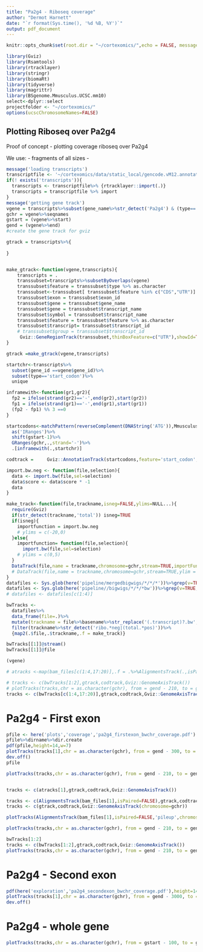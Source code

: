 ```yaml
---
title: "Pa2g4 - Riboseq coverage"
author: "Dermot Harnett"
date: "`r format(Sys.time(), '%d %B, %Y')`"
output: pdf_document
---
```

  
  
```r
knitr::opts_chunk$set(root.dir = "~/cortexomics/",echo = FALSE, message = FALSE, warning = FALSE)

library(Gviz)
library(Rsamtools) 
library(rtracklayer)
library(stringr)
library(biomaRt)
library(tidyverse)
library(magrittr)
library(BSgenome.Mmusculus.UCSC.mm10)
select<-dplyr::select
projectfolder <- "~/cortexomics/"
options(ucscChromosomeNames=FALSE)


```


## Plotting Riboseq over Pa2g4
Proof of concept - plotting coverage riboseq over Pa2g4

We use:
- fragments of all sizes
- 

```r
message('loading transcripts')
transcriptfile <- '~/cortexomics/data/static_local/gencode.vM12.annotation.gtf'
if(! exists('transcripts')){ 
  transcripts <- transcriptfile%>% {rtracklayer::import(.)}
  transcripts = transcriptfile %>% import
}
message('getting gene track')
vgene = transcripts%>%subset(gene_name%>%str_detect('Pa2g4') & (type=='gene'))
gchr = vgene%>%seqnames
gstart = (vgene%>%start)
gend = (vgene%>%end)
#create the gene track for gviz

gtrack = transcripts%>%{
    
}


make_gtrack<-function(vgene,transcripts){
    transcripts = .
    transsubset=transcripts%>%subsetByOverlaps(vgene)
    transsubset$feature = transsubset$type %>% as.character
    transsubset<-transsubset[ transsubset$feature %in% c("CDS","UTR")]
    transsubset$exon = transsubset$exon_id
    transsubset$gene = transsubset$gene_name
    transsubset$gene = transsubset$transcript_name
    transsubset$symbol = transsubset$transcript_name
    transsubset$feature = transsubset$feature %>% as.character
    transsubset$transcript= transsubset$transcript_id
    # transsubset$group = transsubset$transcript_id 
     Gviz::GeneRegionTrack(transsubset,thinBoxFeature=c("UTR"),showId=TRUE,chromosome=gchr,geneSymbol=TRUE)
}

gtrack =make_gtrack(vgene,transcripts)

startchr<-transcripts%>%
  subset(gene_id ==vgene$gene_id)%>%
  subset(type=='start_codon')%>%
  unique

inframewith<-function(gr1,gr2){
  fp2 = ifelse(strand(gr2)=='-',end(gr2),start(gr2))
  fp1 = ifelse(strand(gr1)=='-',end(gr1),start(gr1))
  (fp2 - fp1) %% 3 ==0
}

startcodons<-matchPattern(reverseComplement(DNAString('ATG')),Mmusculus[[gchr%>%as.character]][gstart:gend])%>%
  as('IRanges')%>%
  shift(gstart-1)%>%
  GRanges(gchr,.,strand='-')%>%
  .[inframewith(.,startchr)]

codtrack =     Gviz::AnnotationTrack(startcodons,feature='start_codon',genome='mm10')

```

```r

import.bw.neg <- function(file,selection){
  data <- import.bw(file,sel=selection)
  data$score <- data$score * -1
  data
}

make_track<-function(file,trackname,isneg=FALSE,ylims=NULL...){
  require(Gviz)
  if(str_detect(trackname,'total')) isneg=TRUE
  if(isneg){ 
    importfunction = import.bw.neg
    # ylims = c(-20,0)
  }else{
    importfunction= function(file,selection){
      import.bw(file,sel=selection)
    # ylims = c(0,5)
  }
  DataTrack(file,name = trackname,chromosome=gchr,stream=TRUE,importFunction = importfunction)
  # DataTrack(file,name = trackname,chromosome=gchr,stream=TRUE,ylim = NULL)
}
datafiles <- Sys.glob(here('pipeline/mergedbigwigs/*/*/*'))%>%grep(v=TRUE,inv=TRUE,patt='transcript')
datafiles <- Sys.glob(here('pipeline//bigwigs/*/*/*bw'))%>%grep(v=TRUE,inv=TRUE,patt='transcript')
# datafiles <- datafiles[c(1:4)]

bwTracks <- 
  datafiles%>%
  data_frame(file=.)%>%
  mutate(trackname = file%>%basename%>%str_replace('(.transcript)?.bw','') )%>%
  filter(trackname%>%str_detect('ribo.*neg|(total.*pos)'))%>%
  {map2(.$file,.$trackname,.f = make_track)}

bwTracks[[1]]@stream()
bwTracks[[1]]@file

(vgene)

# atracks <-map(bam_files[c(1:4,17:20)],.f = .%>%AlignmentsTrack(.,isPaired=FALSE))

# tracks <- c(bwTracks[1:2],gtrack,codtrack,Gviz::GenomeAxisTrack())
# plotTracks(tracks,chr = as.character(gchr), from = gend - 210, to = gend, type="h")
tracks <- c(bwTracks[c(1:4,17:20)],gtrack,codtrack,Gviz::GenomeAxisTrack())
```





# Pa2g4 - First exon

```r
pfile <- here('plots','coverage','pa2g4_firstexon_bwchr_coverage.pdf')
pfile%>%dirname%>%dir.create
pdf(pfile,height=14,w=7)
plotTracks(tracks[1],chr = as.character(gchr), from = gend - 300, to = gend, type="h")
dev.off()
pfile

plotTracks(tracks,chr = as.character(gchr), from = gend - 210, to = gend-180, type="h")


tracks <- c(atracks[1],gtrack,codtrack,Gviz::GenomeAxisTrack())

tracks <- c(AlignmentsTrack(bam_files[1],isPaired=FALSE),gtrack,codtrack,Gviz::GenomeAxisTrack(chromosome=gchr))
tracks <- c(gtrack,codtrack,Gviz::GenomeAxisTrack(chromosome=gchr))

plotTracks(AlignmentsTrack(bam_files[1],isPaired=FALSE,'pileup',chromosome=gchr,genome='mm10'),chr = as.character(gchr), from = gend - 210, to = gend, type="h")

plotTracks(tracks,chr = as.character(gchr), from = gend - 210, to = gend, type="h")

bwTracks[1:2]
tracks <- c(bwTracks[1:2],gtrack,codtrack,Gviz::GenomeAxisTrack())
plotTracks(tracks,chr = as.character(gchr), from = gend - 210, to = gend, type="h")

```


# Pa2g4 - Second exon

```r
pdf(here('exploration','pa2g4_secondexon_bwchr_coverage.pdf'),height=14,w=7)
plotTracks(tracks[1],chr = as.character(gchr), from = gend - 3000, to = gend - 2600, type="h")
dev.off()
```



# Pa2g4 - whole gene

```r

plotTracks(tracks,chr = as.character(gchr), from = gstart - 100, to = gend + 100, type="h")


```
